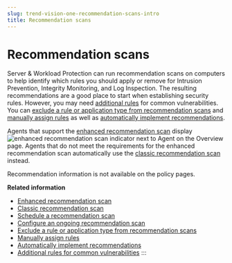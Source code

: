 ```yaml
---
slug: trend-vision-one-recommendation-scans-intro
title: Recommendation scans
---
```

# Recommendation scans

Server & Workload Protection can run recommendation scans on computers to help identify which rules you should apply or remove for Intrusion Prevention, Integrity Monitoring, and Log Inspection. The resulting recommendations are a good place to start when establishing security rules. However, you may need [additional rules](additional-rules-vulnerabilities.mdx) for common vulnerabilities. You can [exclude a rule or application type from recommendation scans](exclude-recommendation-scans.mdx) and [manually assign rules](manual-assign-rules.mdx) as well as [automatically implement recommendations](auto-imp-recommendations.mdx).

Agents that support the [enhanced recommendation scan](enhanced-reco-scan.mdx) display ![enhanced recommendation scan indicator](/images/ers-indicator=9c2a1e5d-d595-47db-8d06-90c36cb6e2c0.webp) next to Agent on the Overview page. Agents that do not meet the requirements for the enhanced recommendation scan automatically use the [classic recommendation scan](classic-reco-scan.mdx) instead.

Recommendation information is not available on the policy pages.

**Related information**

- [Enhanced recommendation scan](enhanced-reco-scan.mdx)
- [Classic recommendation scan](classic-reco-scan.mdx)
- [Schedule a recommendation scan](schedule-reco-scan.mdx)
- [Configure an ongoing recommendation scan](config-ongoing-reco-scan.mdx)
- [Exclude a rule or application type from recommendation scans](exclude-recommendation-scans.mdx)
- [Manually assign rules](manual-assign-rules.mdx)
- [Automatically implement recommendations](auto-imp-recommendations.mdx)
- [Additional rules for common vulnerabilities](additional-rules-vulnerabilities.mdx)
:::
